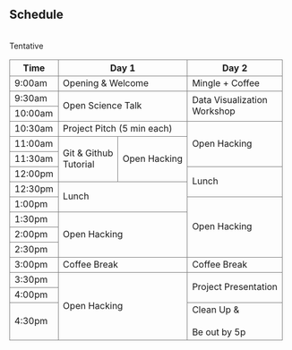 <section id="schedule" class="bg-light">
<div class="container">
<div class="row">
<div class="col-lg-12 mx-auto text-center">
<h2>Schedule</h2>

<br>Tentative
<br>

<style> 
.table th{
    border: grey solid 1px;
}
.table td{
    border: grey solid 1px;
}
}
</style>

<table class="table table-hover text-center">
  <tr>
    <th class="tg-0pky">Time</th>
    <th class="tg-c3ow" colspan="2">Day 1</th>
    <th class="tg-c3ow" colspan="2"> Day 2</th>
  </tr>
  <tr>
    <td class="tg-0pky">9:00am</td>
    <td class="tg-c3ow" colspan="2">Opening &amp; Welcome</td>
    <td class="tg-c3ow" colspan="2">Mingle + Coffee</td>
  </tr>
  <tr>
    <td class="tg-0pky">9:30am</td>
    <td class="tg-9wq8" colspan="2" rowspan="2">Open Science Talk</td>
    <td class="tg-9wq8" colspan="2" rowspan="2">Data Visualization <br>Workshop</td>
  </tr>
  <tr>
    <td class="tg-0pky">10:00am</td>
  </tr>
  <tr>
    <td class="tg-0pky">10:30am</td>
    <td class="tg-c3ow" colspan="2">Project Pitch (5 min each)</td>
    <td class="tg-9wq8" colspan="2" rowspan="3">Open Hacking</td>
  </tr>
  <tr>
    <td class="tg-0pky">11:00am</td>
    <td class="tg-9wq8" rowspan="3">Git &amp; Github<br>Tutorial</td>
    <td class="tg-9wq8" rowspan="3">Open Hacking<br></td>
  </tr>
  <tr>
    <td class="tg-0pky">11:30am</td>
  </tr>
  <tr>
    <td class="tg-0pky">12:00pm</td>
    <td class="tg-9wq8" colspan="2" rowspan="2">Lunch</td>
  </tr>
  <tr>
    <td class="tg-0pky">12:30pm</td>
    <td class="tg-9wq8" colspan="2" rowspan="2">Lunch</td>
  </tr>
  <tr>
    <td class="tg-0pky">1:00pm</td>
    <td class="tg-9wq8" colspan="2" rowspan="4">Open Hacking</td>
  </tr>
  <tr>
    <td class="tg-0pky">1:30pm</td>
    <td class="tg-9wq8" colspan="2" rowspan="3">Open Hacking</td>
  </tr>
  <tr>
    <td class="tg-0pky">2:00pm</td>
  </tr>
  <tr>
    <td class="tg-0pky">2:30pm</td>
  </tr>
  <tr>
    <td class="tg-0pky">3:00pm</td>
    <td class="tg-c3ow" colspan="2">Coffee Break</td>
    <td class="tg-c3ow" colspan="2">Coffee Break</td>
  </tr>
  <tr>
    <td class="tg-0pky">3:30pm</td>
    <td class="tg-9wq8" colspan="2" rowspan="3">Open Hacking</td>
    <td class="tg-9wq8" colspan="2" rowspan="2">Project Presentation</td>
  </tr>
  <tr>
    <td class="tg-0pky">4:00pm</td>
  </tr>
  <tr>
    <td class="tg-0pky">4:30pm</td>
    <td class="tg-c3ow" colspan="2">Clean Up &amp; <br><br>Be out by 5p</td>
  </tr>
</table>
</div>
</div>
</div>
</section>